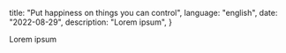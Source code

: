   title: "Put happiness on things you can control",
  language: "english",
  date: "2022-08-29",
  description: "Lorem ipsum",
}

Lorem ipsum

